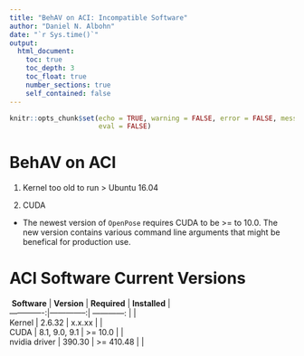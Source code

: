 ```yaml
---
title: "BehAV on ACI: Incompatible Software"
author: "Daniel N. Albohn"
date: "`r Sys.time()`"
output:
  html_document:
    toc: true
    toc_depth: 3
    toc_float: true
    number_sections: true
    self_contained: false
---
```


```r
knitr::opts_chunk$set(echo = TRUE, warning = FALSE, error = FALSE, message = FALSE,
                      eval = FALSE)
```

# BehAV on ACI

1. Kernel too old to run > Ubuntu 16.04

2. CUDA 

  - The newest version of `OpenPose` requires CUDA to be >= to 10.0. The new version contains
  various command line arguments that might be benefical for production use.

# ACI Software Current Versions

<style type="text/css">
.table {

    width: 50%;

}
</style>

|  **Software** |  **Version**  | **Required**  | **Installed** |
| -------------:|--------------:| ------------: |                | 
| Kernel        | 2.6.32        | x.x.xx        |                | 
| CUDA          | 8.1, 9.0, 9.1 | >= 10.0       |                | 
| nvidia driver | 390.30        | >= 410.48     |                | 

